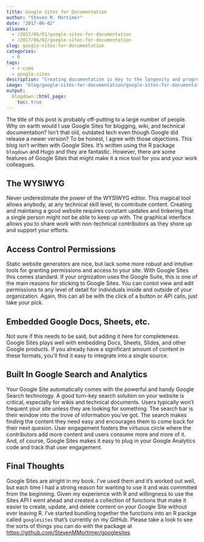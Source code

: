 ```yaml
---
title: Google Sites for Documentation
author: "Steven M. Mortimer"
date: "2017-06-02"
aliases: 
  - /2017/06/01/google-sites-for-documentation
  - /2017/06/02/google-sites-for-documentation
slug: google-sites-for-documentation
categories:
  - R
tags:
  - r-code
  - google-sites
description: "Creating documentation is key to the longevity and progress of any project. Here we'll discuss some merits of using Google Sites for documentation."
image: "blog/google-sites-for-documentation/google-sites-for-documentation.png"
output:
  blogdown::html_page:
    toc: true
---
```


The title of this post is probably off-putting to a large number of people. Why
on earth would I use Google Sites for blogging, wiki, and technical
documentation? Isn't that old, outdated tech even though Google did release a
newer version? To be honest, I agree with those objections. This blog isn't
written with Google Sites. It's written using the R package `blogdown` and Hugo
and they are fantastic. However, there are some features of Google Sites that
might make it a nice tool for you and your work colleagues. 

## The WYSIWYG

Never underestimate the power of the WYSIWYG editor. This magical tool allows
anybody, at any technical skill level, to contribute content. Creating and
maintaing a good website requires constant updates and tinkering that a single
person might not be able to keep up with. The graphical interface allows you to
share work with non-technical contributors as they shore up and support your
efforts. 

## Access Control Permissions

Static website generators are nice, but lack some more robust and intutive tools
for granting permissions and access to your site. With Google Sites this comes
standard. If your orgnization uses the Google Suite, this is one of the main
reasons for sticking to Google Sites. You can contol view and edit permissions
to any level of detail for individuals inside and outside of your organization.
Again, this can all be with the click of a button or API calls, just take your
pick. 

## Embedded Google Docs, Sheets, etc.

Not sure if this needs to be said, but adding it here for completeness. Google
Sites plays well with embedding Docs, Sheets, Slides, and other Google products.
If you already have a significant amount of content in these formats, you'll
find it easy to integrate into a single source.

## Built In Google Search and Analytics

Your Google Site automatically comes with the powerful and handy Google Search
technology. A good turn-key search solution on your website is critical,
especially for wikis and technical documents. Users typically won't frequent
your site unless they are looking for something. The search bar is their window
into the trove of information you've got. The search makes finding the content
they need easy and encourages them to come back for their next quesion. User
engagement fosters the virtuous circle where the contributors add more content
and users consume more and more of it. And, of course, Google Sites makes it
easy to plug in your Google Analytics code and track that user engagement.

## Final Thoughts

Google Sites are alright in my book. I've used them and it's worked out well,
but each time I had a strong reason for wanting to use it and was committed from
the beginning. Given my experience with R and willingness to use the Sites API I
went ahead and created a collection of functions that make it easier to create,
update, and delete content on your Google Site without ever leaving R. I've
started bundling together the functions into an R packge called `googlesites`
that's currently on my GitHub. Please take a look to see the sorts of things you
can do with the package at 
<a href="https://github.com/StevenMMortimer/googlesites" target="_blank">https://github.com/StevenMMortimer/googlesites</a>
